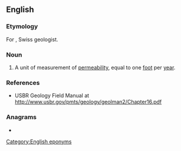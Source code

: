 ==English==

===Etymology===
For {{w|Maurice Lugeon}}, Swiss geologist.

===Noun===
{{en-noun}}

# {{lb|en|geology}} A unit of measurement of [[permeability]], equal to one [[foot]] per [[year]].

===References===
* USBR Geology Field Manual at http://www.usbr.gov/pmts/geology/geolman2/Chapter16.pdf

===Anagrams===
* {{l|en|lounge}}

[[Category:English eponyms]]